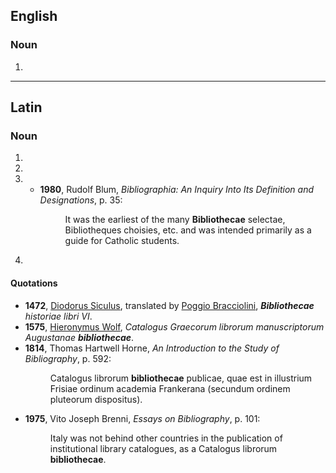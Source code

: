 ==English==

===Noun===
{{head|en|noun form}}

# {{plural of|en|bibliotheca}}

----

==Latin==

===Noun===
{{la-noun-form|bibliothēcae}}

# {{inflection of|la|bibliothēca||gen|s}}
# {{inflection of|la|bibliothēca||dat|s}}
# {{inflection of|la|bibliothēca||nom|p}}
#* '''1980''', Rudolf Blum, ''Bibliographia: An Inquiry Into Its Definition and Designations'', p. 35:
#*: It was the earliest of the many '''Bibliothecae''' selectae, Bibliotheques choisies, etc. and was intended primarily as a guide for Catholic students.
# {{inflection of|la|bibliothēca||voc|p}}

====Quotations====
* '''1472''', [[w:Diodorus Siculus|Diodorus Siculus]], translated by [[w:Gian Francesco Poggio Bracciolini|Poggio Bracciolini]], '''''Bibliothecae''' historiae libri VI''.
* '''1575''', [[w:Hieronymus Wolf|Hieronymus Wolf]], ''Catalogus Graecorum librorum manuscriptorum Augustanae '''bibliothecae'''''.
* '''1814''', Thomas Hartwell Horne, ''An Introduction to the Study of Bibliography'', p. 592:
*: Catalogus librorum '''bibliothecae''' publicae, quae est in illustrium Frisiae ordinum academia Frankerana (secundum ordinem pluteorum dispositus).
* '''1975''', Vito Joseph Brenni, ''Essays on Bibliography'', p. 101:
*: Italy was not behind other countries in the publication of institutional library catalogues, as a Catalogus librorum '''bibliothecae'''.